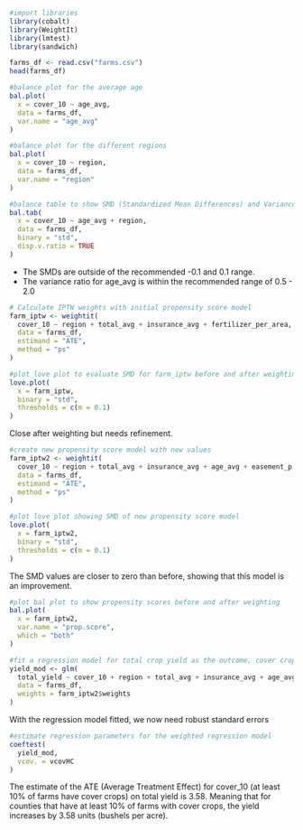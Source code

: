 ```R
#import libraries
library(cobalt)
library(WeightIt)
library(lmtest)
library(sandwich)
```


```R
farms_df <- read.csv("farms.csv")
head(farms_df)
```


```R
#balance plot for the average age
bal.plot(
  x = cover_10 ~ age_avg,
  data = farms_df,
  var.name = "age_avg"
)
```

```R
#balance plot for the different regions
bal.plot(
  x = cover_10 ~ region,
  data = farms_df,
  var.name = "region"
)
```

```R
#balance table to show SMD (Standardized Mean Differences) and Variance Ratios for all predictor variables according to the treatment group
bal.tab(
  x = cover_10 ~ age_avg + region,
  data = farms_df,
  binary = "std",
  disp.v.ratio = TRUE
)
```

- The SMDs are outside of the recommended -0.1 and 0.1 range.
- The variance ratio for age_avg is within the recommended range of 0.5 - 2.0

```r
# Calculate IPTW weights with initial propensity score model
farm_iptw <- weightit(
  cover_10 ~ region + total_avg + insurance_avg + fertilizer_per_area,
  data = farms_df,
  estimand = "ATE",
  method = "ps"
)
```

```r
#plot love plot to evaluate SMD for farm_iptw before and after weighting
love.plot(
  x = farm_iptw,
  binary = "std",
  thresholds = c(m = 0.1)
)
```
Close after weighting but needs refinement.

```r
#create new propensity score model with new values
farm_iptw2 <- weightit(
  cover_10 ~ region + total_avg + insurance_avg + age_avg + easement_p + experience_avg + conservation_till_avg,
  data = farms_df,
  estimand = "ATE",
  method = "ps"
)
```

```r
#plot love plot showing SMD of new propensity score model
love.plot(
  x = farm_iptw2,
  binary = "std",
  thresholds = c(m = 0.1)
)
```
The SMD values are closer to zero than before, showing that this model is an improvement.

```r
#plot bal plot to show propensity scores before and after weighting
bal.plot(
  x = farm_iptw2,
  var.name = "prop.score",
  which = "both"
)
```

```r
#fit a regression model for total crop yield as the outcome, cover crop useage as the treatment and other variables from the propensity score model as other predictors
yield_mod <- glm(
  total_yield ~ cover_10 + region + total_avg + insurance_avg + age_avg + easement_p + experience_avg + conservation_till_avg,
  data = farms_df,
  weights = farm_iptw2$weights
)
```

With the regression model fitted, we now need robust standard errors

```r
#estimate regression parameters for the weighted regression model
coeftest(
  yield_mod,
  vcov. = vcovHC
)
```

The estimate of the ATE (Average Treatment Effect) for cover_10 (at least 10% of farms have cover crops) on total yield is 3.58. Meaning that for counties that have at least 10% of farms with cover crops, the yield increases by 3.58 units (bushels per acre).
